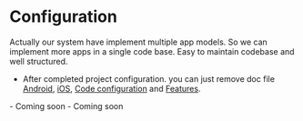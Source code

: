 # Configuration


Actually our system have implement multiple app models. So we can implement
more apps in a single code base. Easy to maintain codebase and well
structured.

- After completed project configuration. you can just remove doc file
  [Android](android.md), [iOS](ios.md), [Code configuration](codeConfig.md) and
  [Features](features.md).


<Tabs groupId="current-os" queryString>
  <TabItem value="android" label="Android">
    <Android />
  </TabItem>
  <TabItem value="ios" label="iOS">
    <IOS />
  </TabItem>
  <TabItem value="web" label="Web">
    - Coming soon
  </TabItem>
  <TabItem value="windows" label="Windows">
    - Coming soon
  </TabItem>
</Tabs>

